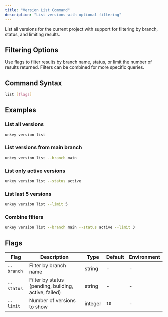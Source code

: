 ```yaml
---
title: "Version List Command"
description: "List versions with optional filtering"
---
```

List all versions for the current project with support for filtering by branch, status, and limiting results.

## Filtering Options

Use flags to filter results by branch name, status, or limit the number of results returned. Filters can be combined for more specific queries.

## Command Syntax

```bash
list [flags]
```

## Examples

### List all versions

```bash
unkey version list
```

### List versions from main branch

```bash
unkey version list --branch main
```

### List only active versions

```bash
unkey version list --status active
```

### List last 5 versions

```bash
unkey version list --limit 5
```

### Combine filters

```bash
unkey version list --branch main --status active --limit 3
```

## Flags

| Flag | Description | Type | Default | Environment |
| --- | --- | --- | --- | --- |
| `--branch` | Filter by branch name | string |- |- |
| `--status` | Filter by status (pending, building, active, failed) | string |- |- |
| `--limit` | Number of versions to show | integer |`10` |- |
